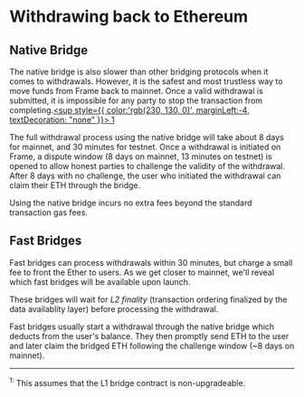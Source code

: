 # Withdrawing back to Ethereum

## Native Bridge

The native bridge is also slower than other bridging protocols when it comes to withdrawals.
However, it is the safest and most trustless way to move funds from Frame back to mainnet.
Once a valid withdrawal is submitted, it is impossible for any party to stop the transaction from completing.<a href="#footnote1"><sup style={{ color:'rgb(230, 130, 0)', marginLeft:-4, textDecoration: "none" }}> 1</sup></a>

The full withdrawal process using the native bridge will take about 8 days for mainnet, and 30 minutes for testnet.
Once a withdrawal is initiated on Frame, a dispute window (8 days on mainnet, 13 minutes on testnet) is opened to allow honest parties to challenge the validity of the withdrawal.
After 8 days with no challenge, the user who initiated the withdrawal can claim their ETH through the bridge.

Using the native bridge incurs no extra fees beyond the standard transaction gas fees.

## Fast Bridges

Fast bridges can process withdrawals within 30 minutes, but charge a small fee to front the Ether to users. As we get closer to mainnet, we'll reveal which fast bridges will be available upon launch.

These bridges will wait for _L2 finality_ (transaction ordering finalized by the data availablity layer) before processing the withdrawal.

Fast bridges usually start a withdrawal through the native bridge which deducts from the user's balance.
They then promptly send ETH to the user and later claim the bridged ETH following the challenge window (~8 days on mainnet).

---

<sup><a name="footnote1">1:</a></sup> This assumes that the L1 bridge contract is non-upgradeable.
